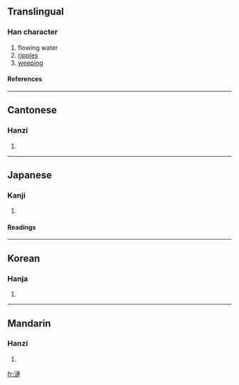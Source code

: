 {{see|涟}}

==Translingual==
===Han character===
{{Han char|rn=85|rad=水|as=11|sn=14|four=3513<sub>0</sub>|canj=水卜十十 (EYJJ)}}
# flowing water
# [[ripples]]
# [[weeping]]
====References====
{{Han ref|kx=0646.210|dkj=18155|dj=1056.020|hdz=31695.030|uh=6F23|ud=28451|bh=BAA7|bd=47783}}

----
==Cantonese==
===Hanzi===
{{yue-hanzi|jyut=|y=lin4}}
# {{defn|Cantonese}}

----
==Japanese==
===Kanji===
{{ja-kanji|grade=|rs=水11}}
# {{defn|Japanese}} 
====Readings====
{{ja-readings|on=[[らん]] (ran), [[れん]] (ren)|kun=[[さざなみ]] (sazanami)}}

----
==Korean==
===Hanja===
{{ko-hanja|hangeul=련>연|eumhun=|rv=ryeon>yeon|mr=ryŏn>yŏn|y=leyn>eyn}}
# {{defn|Korean}}

----
==Mandarin==
===Hanzi===
{{cmn-hanzi|sim=涟|pin=[[lán]] (lan2), [[lián]] (lian2)|wg=lan<sup>2</sup>, lien<sup>2</sup>}}
# {{defn|Mandarin}}

[[fr:漣]]